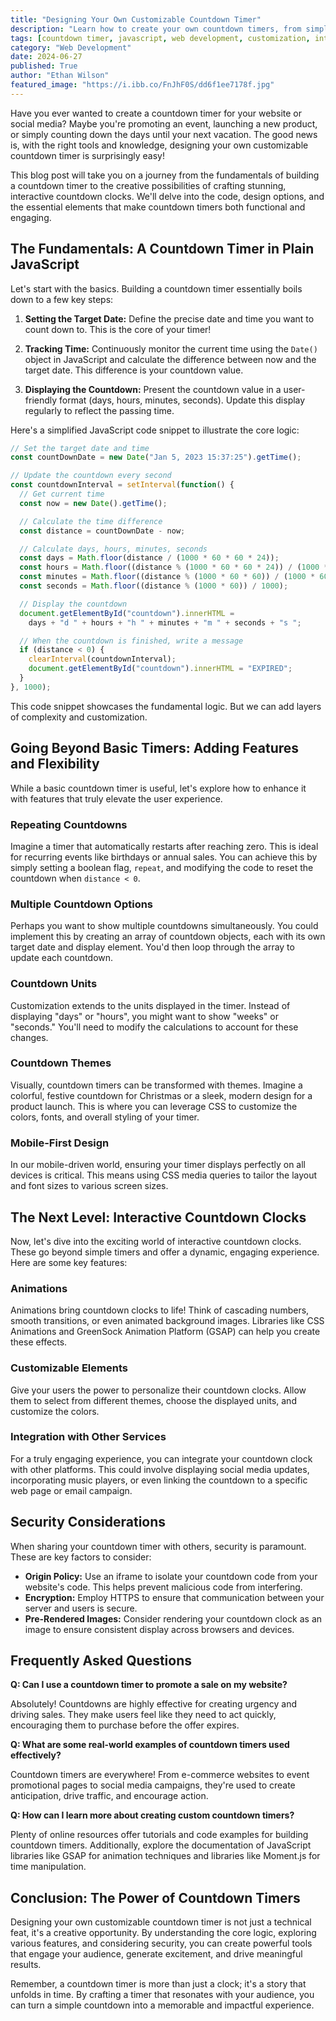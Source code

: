 ```yaml
---
title: "Designing Your Own Customizable Countdown Timer"
description: "Learn how to create your own countdown timers, from simple JavaScript implementations to interactive, customizable clocks. Explore features, animations, and security considerations for building engaging countdown experiences."
tags: [countdown timer, javascript, web development, customization, interactive, animation, web design, front-end, programming, code, tutorial]
category: "Web Development"
date: 2024-06-27
published: True
author: "Ethan Wilson"
featured_image: "https://i.ibb.co/FnJhF0S/dd6f1ee7178f.jpg"
---
```



Have you ever wanted to create a countdown timer for your website or social media? Maybe you're promoting an event, launching a new product, or simply counting down the days until your next vacation. The good news is, with the right tools and knowledge, designing your own customizable countdown timer is surprisingly easy!

This blog post will take you on a journey from the fundamentals of building a countdown timer to the creative possibilities of crafting stunning, interactive countdown clocks. We'll delve into the code, design options, and the essential elements that make countdown timers both functional and engaging.

## The Fundamentals: A Countdown Timer in Plain JavaScript

Let's start with the basics. Building a countdown timer essentially boils down to a few key steps:

1. **Setting the Target Date:** Define the precise date and time you want to count down to.  This is the core of your timer!

2. **Tracking Time:** Continuously monitor the current time using the `Date()` object in JavaScript and calculate the difference between now and the target date.  This difference is your countdown value.

3. **Displaying the Countdown:**  Present the countdown value in a user-friendly format (days, hours, minutes, seconds).  Update this display regularly to reflect the passing time.

Here's a simplified JavaScript code snippet to illustrate the core logic:

```javascript
// Set the target date and time
const countDownDate = new Date("Jan 5, 2023 15:37:25").getTime();

// Update the countdown every second
const countdownInterval = setInterval(function() {
  // Get current time
  const now = new Date().getTime();

  // Calculate the time difference
  const distance = countDownDate - now;

  // Calculate days, hours, minutes, seconds
  const days = Math.floor(distance / (1000 * 60 * 60 * 24));
  const hours = Math.floor((distance % (1000 * 60 * 60 * 24)) / (1000 * 60 * 60));
  const minutes = Math.floor((distance % (1000 * 60 * 60)) / (1000 * 60));
  const seconds = Math.floor((distance % (1000 * 60)) / 1000);

  // Display the countdown 
  document.getElementById("countdown").innerHTML = 
    days + "d " + hours + "h " + minutes + "m " + seconds + "s ";

  // When the countdown is finished, write a message
  if (distance < 0) {
    clearInterval(countdownInterval);
    document.getElementById("countdown").innerHTML = "EXPIRED";
  }
}, 1000);
```

This code snippet showcases the fundamental logic. But we can add layers of complexity and customization.

## Going Beyond Basic Timers: Adding Features and Flexibility

While a basic countdown timer is useful, let's explore how to enhance it with features that truly elevate the user experience.

### Repeating Countdowns

Imagine a timer that automatically restarts after reaching zero.  This is ideal for recurring events like birthdays or annual sales. You can achieve this by simply setting a boolean flag, `repeat`, and modifying the code to reset the countdown when `distance < 0`.

### Multiple Countdown Options

Perhaps you want to show multiple countdowns simultaneously.  You could implement this by creating an array of countdown objects, each with its own target date and display element. You'd then loop through the array to update each countdown.

### Countdown Units

Customization extends to the units displayed in the timer. Instead of displaying "days" or "hours", you might want to show "weeks" or "seconds." You'll need to modify the calculations to account for these changes.

### Countdown Themes

Visually, countdown timers can be transformed with themes. Imagine a colorful, festive countdown for Christmas or a sleek, modern design for a product launch.  This is where you can leverage CSS to customize the colors, fonts, and overall styling of your timer.

### Mobile-First Design

In our mobile-driven world, ensuring your timer displays perfectly on all devices is critical.  This means using CSS media queries to tailor the layout and font sizes to various screen sizes.

## The Next Level: Interactive Countdown Clocks

Now, let's dive into the exciting world of interactive countdown clocks. These go beyond simple timers and offer a dynamic, engaging experience.  Here are some key features:

### Animations

Animations bring countdown clocks to life! Think of cascading numbers, smooth transitions, or even animated background images.  Libraries like CSS Animations and GreenSock Animation Platform (GSAP) can help you create these effects.

### Customizable Elements

Give your users the power to personalize their countdown clocks.  Allow them to select from different themes, choose the displayed units, and customize the colors.

### Integration with Other Services

For a truly engaging experience, you can integrate your countdown clock with other platforms.  This could involve displaying social media updates, incorporating music players, or even linking the countdown to a specific web page or email campaign.

## Security Considerations

When sharing your countdown timer with others, security is paramount.  These are key factors to consider:

* **Origin Policy:** Use an iframe to isolate your countdown code from your website's code. This helps prevent malicious code from interfering.
* **Encryption:** Employ HTTPS to ensure that communication between your server and users is secure.
* **Pre-Rendered Images:** Consider rendering your countdown clock as an image to ensure consistent display across browsers and devices.

## Frequently Asked Questions

**Q: Can I use a countdown timer to promote a sale on my website?**

Absolutely! Countdowns are highly effective for creating urgency and driving sales.  They make users feel like they need to act quickly, encouraging them to purchase before the offer expires.

**Q: What are some real-world examples of countdown timers used effectively?**

Countdown timers are everywhere! From e-commerce websites to event promotional pages to social media campaigns, they're used to create anticipation, drive traffic, and encourage action.

**Q: How can I learn more about creating custom countdown timers?**

Plenty of online resources offer tutorials and code examples for building countdown timers.  Additionally, explore the documentation of JavaScript libraries like GSAP for animation techniques and libraries like Moment.js for time manipulation.

## Conclusion: The Power of Countdown Timers

Designing your own customizable countdown timer is not just a technical feat, it's a creative opportunity.  By understanding the core logic, exploring various features, and considering security, you can create powerful tools that engage your audience, generate excitement, and drive meaningful results.

Remember, a countdown timer is more than just a clock; it's a story that unfolds in time.  By crafting a timer that resonates with your audience, you can turn a simple countdown into a memorable and impactful experience.